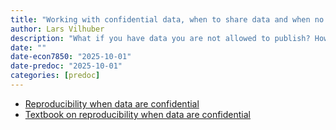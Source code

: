 ```yaml
---
title: "Working with confidential data, when to share data and when no to"
author: Lars Vilhuber
description: "What if you have data you are not allowed to publish? How do you work with it, and how do you share the most of your work? We discuss general and specific methods and strategies."
date: ""
date-econ7850: "2025-10-01"
date-predoc: "2025-10-01"
categories: [predoc]
---
```


- [Reproducibility when data are confidential](https://labordynamicsinstitute.github.io/reproducibility-confidential/presentation/#/title-slide)
- [Textbook on reproducibility when data are confidential](https://labordynamicsinstitute.github.io/reproducibility-confidential/#/title-slide)

